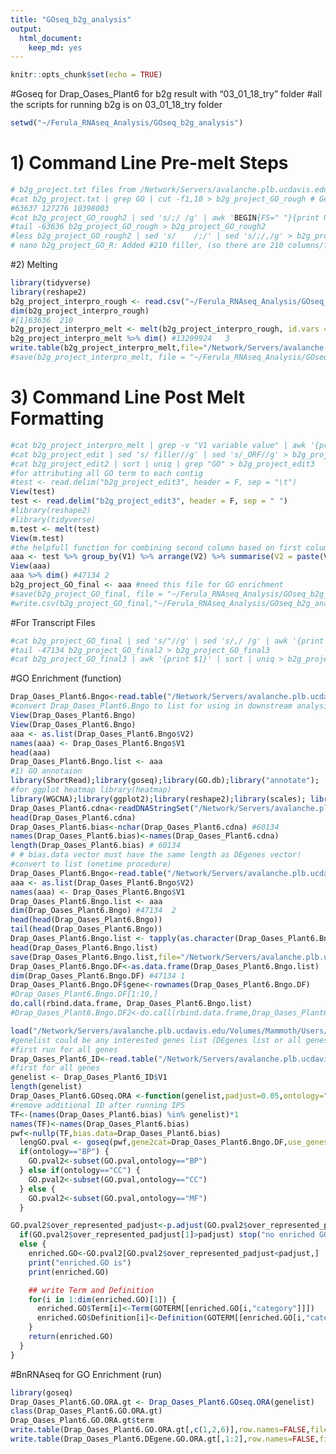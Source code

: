 ```yaml
---
title: "GOseq_b2g_analysis"
output: 
  html_document: 
    keep_md: yes
---
```


```r
knitr::opts_chunk$set(echo = TRUE)
```

#Goseq for Drap_Oases_Plant6 for b2g result with "03_01_18_try" folder 
#all the scripts for running b2g is on 03_01_18_try folder

```r
setwd("~/Ferula_RNAseq_Analysis/GOseq_b2g_analysis")
```

# 1) Command Line Pre-melt Steps

```r
# b2g_project.txt files from /Network/Servers/avalanche.plb.ucdavis.edu/Volumes/Mammoth/Users/hajaramini/Ferula_RNAseq_Analysis/GOseq_b2g_analysis/03_01_18_try
#cat b2g_project.txt | grep GO | cut -f1,10 > b2g_project_GO_rough # Getting Transcript ID and GO terms
#63637 127276 10398003
#cat b2g_project_GO_rough2 | sed 's/;/ /g' | awk 'BEGIN{FS=" "}{print NF}'| sort -n | uniq -c# Finding lines with X fields (Max fields: 210)
#tail -63636 b2g_project_GO_rough > b2g_project_GO_rough2
#less b2g_project_GO_rough2 | sed 's/    /;/' | sed 's/;/,/g' > b2g_project_GO_R # Changing field separator to comma
# nano b2g_project_GO_R: Added #210 filler, (so there are 210 columns/fields in line 1) Fixing column issues with R import

```

#2) Melting

```r
library(tidyverse)
library(reshape2)
b2g_project_interpro_rough <- read.csv("~/Ferula_RNAseq_Analysis/GOseq_b2g_analysis/b2g_project_GO_R", header=FALSE, fill=TRUE)
dim(b2g_project_interpro_rough)
#[1]63636  210
b2g_project_interpro_melt <- melt(b2g_project_interpro_rough, id.vars = "V1", measure.vars=c("V2","V3","V4","V5","V6","V7","V8","V9","V10","V11","V12","V13","V14","V15","V16","V17","V18","V19","V20","V21","V22","V23","V24","V25","V26","V27","V28","V29","V30","V31","V32","V33","V34","V35","V36","V37","V38","V39","V40","V41","V42","V43","V44","V45","V46","V47","V48","V49","V50","V51","V52","V53","V54","V55","V56","V57","V58","V59","V60","V61","V62","V63","V64","V65","V66","V67","V68","V69","V70","V71","V72","V73","V74","V75","V76","V77","V78","V79","V80","V81","V82","V83","V84","V85","V86","V87","V88","V89","V90","V91","V92","V93","V94","V95","V96","V97","V98","V99","V100","V101","V102","V103","V104","V105","V106","V107","V108","V109","V110","V111","V112","V113","V114","V115","V116","V117","V118","V119","V120","V121","V122","V123","V124","V125","V126","V127","V128","V129","V130","V131","V132","V133","V134","V135","V136","V137","V138","V139","V140","V141","V142","V143","V144","V145","V146","V147","V148","V149","V150","V151","V152","V153","V154","V155","V156","V157","V158","V159","V160","V161","V162","V163","V164","V165","V166","V167","V168","V169","V170","V171","V172","V173","V174","V175","V176","V177","V178","V179","V180","V181","V182","V183","V184","V185","V186","V187","V188","V189","V190","V191","V192","V193","V194","V195","V196","V197","V198","V199","V200","V201","V202","V203","V204","V205","V206","V207","V208","V209","V210"))
b2g_project_interpro_melt %>% dim() #13299924   3
write.table(b2g_project_interpro_melt,file="/Network/Servers/avalanche.plb.ucdavis.edu/Volumes/Mammoth/Users/hajaramini/Ferula_RNAseq_Analysis/GOseq_b2g_analysis/b2g_project_interpro_melt", quote=FALSE,row.names=FALSE)
#save(b2g_project_interpro_melt, file = "~/Ferula_RNAseq_Analysis/GOseq_b2g_analysis/b2g_project_interpro_melt.RData")
```
# 3) Command Line Post Melt Formatting

```r
#cat b2g_project_interpro_melt | grep -v "V1 variable value" | awk '{print $1,$3}'| sort | uniq >  b2g_project_edit
#cat b2g_project_edit | sed 's/ filler//g' | sed 's/_ORF//g' > b2g_project_edit2
#cat b2g_project_edit2 | sort | uniq | grep "GO" > b2g_project_edit3
#for attributing all GO term to each contig
#test <- read.delim("b2g_project_edit3", header = F, sep = "\t")
View(test)
test <- read.delim("b2g_project_edit3", header = F, sep = " ")
#library(reshape2)
#library(tidyverse)
m.test <- melt(test)
View(m.test)
#the helpfull function for combining second column based on first column
aaa <- test %>% group_by(V1) %>% arrange(V2) %>% summarise(V2 = paste(V2, collapse =";"))
View(aaa)
aaa %>% dim() #47134 2
b2g_project_GO_final <- aaa #need this file for GO enrichment
#save(b2g_project_GO_final, file = "~/Ferula_RNAseq_Analysis/GOseq_b2g_analysis/b2g_project_edit_final.RData")
#write.csv(b2g_project_GO_final,"~/Ferula_RNAseq_Analysis/GOseq_b2g_analysis/b2g_project_GO_final")
```

#For Transcript Files

```r
#cat b2g_project_GO_final | sed 's/"//g' | sed 's/,/ /g' | awk '{print $2,$3}' > b2g_project_GO_final2
#tail -47134 b2g_project_GO_final2 > b2g_project_GO_final3
#cat b2g_project_GO_final3 | awk '{print $1}' | sort | uniq > b2g_project_ID # wc 47134  47135 
```
#GO Enrichment (function)

```r
Drap_Oases_Plant6.Bngo<-read.table("/Network/Servers/avalanche.plb.ucdavis.edu/Volumes/Mammoth/Users/hajaramini/Ferula_RNAseq_Analysis/GOseq_b2g_analysis/b2g_project_GO_final3",header=FALSE, stringsAsFactors = F) #add stringsAsFactors to fix the prob of creation list in next step
#convert Drap_Oases_Plant6.Bngo to list for using in downstream analysis, it is very important to have the list for ech object
View(Drap_Oases_Plant6.Bngo)
View(Drap_Oases_Plant6.Bngo)
aaa <- as.list(Drap_Oases_Plant6.Bngo$V2)
names(aaa) <- Drap_Oases_Plant6.Bngo$V1
head(aaa)
Drap_Oases_Plant6.Bngo.list <- aaa
#1) GO annotaion 
library(ShortRead);library(goseq);library(GO.db);library("annotate");
#for ggplot heatmap library(heatmap)
library(WGCNA);library(ggplot2);library(reshape2);library(scales); library (plyr)
Drap_Oases_Plant6.cdna<-readDNAStringSet("/Network/Servers/avalanche.plb.ucdavis.edu/Volumes/Mammoth/Users/hajaramini/Ferula_RNAseq_Analysis/Goseq_Analysis/Drap_Oases_Plant6_No_Whitespace.fasta")
head(Drap_Oases_Plant6.cdna)
Drap_Oases_Plant6.bias<-nchar(Drap_Oases_Plant6.cdna) #60134
names(Drap_Oases_Plant6.bias)<-names(Drap_Oases_Plant6.cdna)
length(Drap_Oases_Plant6.bias) # 60134
# # bias.data vector must have the same length as DEgenes vector!
#convert to list (onetime procedure)
Drap_Oases_Plant6.Bngo<-read.table("/Network/Servers/avalanche.plb.ucdavis.edu/Volumes/Mammoth/Users/hajaramini/Ferula_RNAseq_Analysis/GOseq_b2g_analysis/b2g_project_GO_final3",header=FALSE, stringsAsFactors = F) # read Br_GO.txt in excel and save as csv
aaa <- as.list(Drap_Oases_Plant6.Bngo$V2)
names(aaa) <- Drap_Oases_Plant6.Bngo$V1
Drap_Oases_Plant6.Bngo.list <- aaa
dim(Drap_Oases_Plant6.Bngo) #47134  2
head(head(Drap_Oases_Plant6.Bngo))
tail(head(Drap_Oases_Plant6.Bngo))
Drap_Oases_Plant6.Bngo.list <- tapply(as.character(Drap_Oases_Plant6.Bngo$V2),Drap_Oases_Plant6.Bngo$V1,c)
head(Drap_Oases_Plant6.Bngo.list)
save(Drap_Oases_Plant6.Bngo.list,file="/Network/Servers/avalanche.plb.ucdavis.edu/Volumes/Mammoth/Users/hajaramini/Ferula_RNAseq_Analysis/GOseq_b2g_analysis/Drap_Oases_Plant6.Bngo.list.Rdata")
Drap_Oases_Plant6.Bngo.DF<-as.data.frame(Drap_Oases_Plant6.Bngo.list)
dim(Drap_Oases_Plant6.Bngo.DF) #47134 1
Drap_Oases_Plant6.Bngo.DF$gene<-rownames(Drap_Oases_Plant6.Bngo.DF)
#Drap_Oases_Plant6.Bngo.DF[1:10,]
do.call(rbind.data.frame, Drap_Oases_Plant6.Bngo.list)
#Drap_Oases_Plant6.Bngo.DF2<-do.call(rbind.data.frame,Drap_Oases_Plant6.Bngo.list) # ????
```

```r
load("/Network/Servers/avalanche.plb.ucdavis.edu/Volumes/Mammoth/Users/hajaramini/Ferula_RNAseq_Analysis/GOseq_b2g_analysis/Drap_Oases_Plant6.Bngo.list.Rdata")
#genelist could be any interested genes list (DEgenes list or all genes)
#first run for all genes
Drap_Oases_Plant6_ID<-read.table("/Network/Servers/avalanche.plb.ucdavis.edu/Volumes/Mammoth/Users/hajaramini/Ferula_RNAseq_Analysis/GOseq_b2g_analysis/b2g_project_ID",header=FALSE)
#first for all genes
genelist <- Drap_Oases_Plant6_ID$V1 
length(genelist)
Drap_Oases_Plant6.GOseq.ORA <-function(genelist,padjust=0.05,ontology="BP") { #return GO enrichment table, padjus, padjust=0.05
#remove additional ID after running IPS
TF<-(names(Drap_Oases_Plant6.bias) %in% genelist)*1
names(TF)<-names(Drap_Oases_Plant6.bias)
pwf<-nullp(TF,bias.data=Drap_Oases_Plant6.bias)
  lengGO.pval <- goseq(pwf,gene2cat=Drap_Oases_Plant6.Bngo.DF,use_genes_without_cat=TRUE) 
  if(ontology=="BP") {
    GO.pval2<-subset(GO.pval,ontology=="BP")
  } else if(ontology=="CC") {
    GO.pval2<-subset(GO.pval,ontology=="CC")
  } else {
    GO.pval2<-subset(GO.pval,ontology=="MF")
  }

GO.pval2$over_represented_padjust<-p.adjust(GO.pval2$over_represented_pvalue,method="BH")
  if(GO.pval2$over_represented_padjust[1]>padjust) stop("no enriched GO")
  else {
    enriched.GO<-GO.pval2[GO.pval2$over_represented_padjust<padjust,]
    print("enriched.GO is")
    print(enriched.GO)

    ## write Term and Definition
    for(i in 1:dim(enriched.GO)[1]) {
      enriched.GO$Term[i]<-Term(GOTERM[[enriched.GO[i,"category"]]])
      enriched.GO$Definition[i]<-Definition(GOTERM[[enriched.GO[i,"category"]]])
    }
    return(enriched.GO)
  }
}
```

#BnRNAseq for GO Enrichment (run)

```r
library(goseq)
Drap_Oases_Plant6.GO.ORA.gt <- Drap_Oases_Plant6.GOseq.ORA(genelist)
class(Drap_Oases_Plant6.GO.ORA.gt)
Drap_Oases_Plant6.GO.ORA.gt$term
write.table(Drap_Oases_Plant6.GO.ORA.gt[,c(1,2,6)],row.names=FALSE,file="~/Ferula_RNAseq_Analysis/Goseq_Analysis/Drap_Oases_Plant6.DEgene.GO.ORA.gt", quote = FALSE,col.names = TRUE)
write.table(Drap_Oases_Plant6.DEgene.GO.ORA.gt[,1:2],row.names=FALSE,file="~/Ferula_RNAseq_Analysis/Goseq_Analysis/Drap_Oases_Plant6.DEgene.GO.ORA.gt.revigo", quote = FALSE,col.names = FALSE)
```
